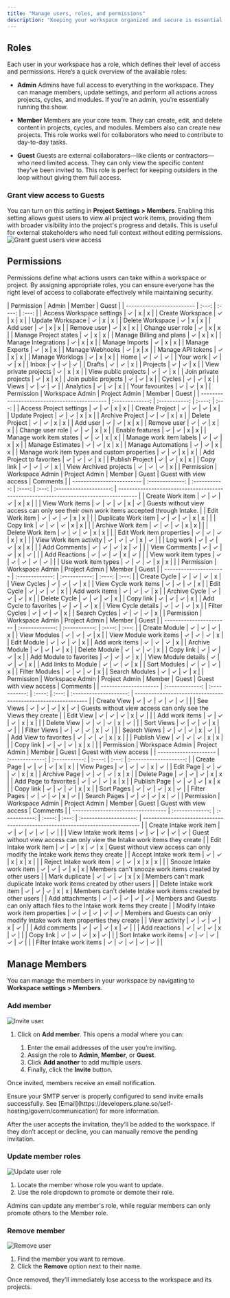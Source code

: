 ```yaml
---
title: "Manage users, roles, and permissions"
description: "Keeping your workspace organized and secure is essential for smooth project management. Plane makes it easy to control who can access your workspace, what they can do, and how they collaborate with others. This guide will walk you through managing members, assigning roles, and understanding the permissions associated with each role."
---
```


## Roles[​](#roles "Direct link to Roles")

Each user in your workspace has a role, which defines their level of access and permissions. Here’s a quick overview of the available roles:

* **Admin** Admins have full access to everything in the workspace. They can manage members, update settings, and perform all actions across projects, cycles, and modules. If you're an admin, you’re essentially running the show.

* **Member** Members are your core team. They can create, edit, and delete content in projects, cycles, and modules. Members also can create new projects. This role works well for collaborators who need to contribute to day-to-day tasks.

* **Guest** Guests are external collaborators—like clients or contractors—who need limited access. They can only view the specific content they’ve been invited to. This role is perfect for keeping outsiders in the loop without giving them full access.

### Grant view access to Guests[​](#grant-view-access-to-guests "Direct link to Grant view access to Guests")

You can turn on this setting in **Project Settings > Members**. Enabling this setting allows guest users to view all project work items, providing them with broader visibility into the project's progress and details. This is useful for external stakeholders who need full context without editing permissions. ![Grant guest users view access](/images/core-concepts/workspaces/workspaces/grant-guests-view-access.webp)

## Permissions[​](#permissions "Direct link to Permissions")

Permissions define what actions users can take within a workspace or project. By assigning appropriate roles, you can ensure everyone has the right level of access to collaborate effectively while maintaining security.

<Accordion title="Workspaces">
  | Permission                | Admin | Member | Guest |
  | ------------------------- | :---: | :----: | :---: |
  | Access Workspace settings |   ✓   |    x   |   x   |
  | Create Workspace          |   ✓   |    x   |   x   |
  | Update Workspace          |   ✓   |    x   |   x   |
  | Delete Workspace          |   ✓   |    x   |   x   |
  | Add user                  |   ✓   |    x   |   x   |
  | Remove user               |   ✓   |    x   |   x   |
  | Change user role          |   ✓   |    x   |   x   |
  | Manage Project states     |   ✓   |    x   |   x   |
  | Manage Billing and plans  |   ✓   |    x   |   x   |
  | Manage Integrations       |   ✓   |    x   |   x   |
  | Manage Imports            |   ✓   |    x   |   x   |
  | Manage Exports            |   ✓   |    x   |   x   |
  | Manage Webhooks           |   ✓   |    x   |   x   |
  | Manage API tokens         |   ✓   |    x   |   x   |
  | Manage Worklogs           |   ✓   |    x   |   x   |
  | Home                      |   ✓   |    ✓   |   ✓   |
  | Your work                 |   ✓   |    ✓   |   x   |
  | Inbox                     |   ✓   |    ✓   |   ✓   |
  | Drafts                    |   ✓   |    ✓   |   x   |
  | Projects                  |   ✓   |    ✓   |   x   |
  | View private projects     |   ✓   |    x   |   x   |
  | View public projects      |   ✓   |    ✓   |   x   |
  | Join private projects     |   ✓   |    x   |   x   |
  | Join public projects      |   ✓   |    ✓   |   x   |
  | Cycles                    |   ✓   |    ✓   |   x   |
  | Views                     |   ✓   |    ✓   |   ✓   |
  | Analytics                 |   ✓   |    ✓   |   x   |
  | Your favourites           |   ✓   |    ✓   |   x   |
</Accordion>

<Accordion title="Projects">
  | Permission                                   | Workspace Admin | Project Admin | Member | Guest |
  | -------------------------------------------- | :-------------: | :-----------: | :----: | :---: |
  | Access Project settings                      |        ✓        |       ✓       |    x   |   x   |
  | Create Project                               |        ✓        |       ✓       |    ✓   |   x   |
  | Update Project                               |        ✓        |       ✓       |    x   |   x   |
  | Archive Project                              |        ✓        |       ✓       |    x   |   x   |
  | Delete Project                               |        ✓        |       ✓       |    x   |   x   |
  | Add user                                     |        ✓        |       ✓       |    x   |   x   |
  | Remove user                                  |        ✓        |       ✓       |    x   |   x   |
  | Change user role                             |        ✓        |       ✓       |    x   |   x   |
  | Enable features                              |        ✓        |       ✓       |    x   |   x   |
  | Manage work item states                      |        ✓        |       ✓       |    x   |   x   |
  | Manage work item labels                      |        ✓        |       ✓       |    x   |   x   |
  | Manage Estimates                             |        ✓        |       ✓       |    x   |   x   |
  | Manage Automations                           |        ✓        |       ✓       |    x   |   x   |
  | Manage work item types and custom properties |        ✓        |       ✓       |    x   |   x   |
  | Add Project to favorites                     |        ✓        |       ✓       |    ✓   |   x   |
  | Publish Project                              |        ✓        |       ✓       |    x   |   x   |
  | Copy link                                    |        ✓        |       ✓       |    ✓   |   x   |
  | View Archived projects                       |        ✓        |       ✓       |    ✓   |   x   |
</Accordion>

<Accordion title="Work items">
  | Permission                | Workspace Admin | Project Admin | Member | Guest | Guest with view access | Comments                                                                              |
  | ------------------------- | :-------------: | :-----------: | :----: | :---: | :--------------------: | ------------------------------------------------------------------------------------- |
  | Create Work item          |        ✓        |       ✓       |    ✓   |   x   |            x           |                                                                                       |
  | View Work items           |        ✓        |       ✓       |    ✓   |   x   |            ✓           | Guests without view access can only see their own work items accepted through Intake. |
  | Edit Work item            |        ✓        |       ✓       |    ✓   |   x   |            x           |                                                                                       |
  | Duplicate Work item       |        ✓        |       ✓       |    ✓   |   x   |            x           |                                                                                       |
  | Copy link                 |        ✓        |       ✓       |    ✓   |   x   |            x           |                                                                                       |
  | Archive Work item         |        ✓        |       ✓       |    ✓   |   x   |            x           |                                                                                       |
  | Delete Work item          |        ✓        |       ✓       |    ✓   |   x   |            x           |                                                                                       |
  | Edit Work item properties |        ✓        |       ✓       |    ✓   |   x   |            x           |                                                                                       |
  | View Work item activity   |        ✓        |       ✓       |    ✓   |   x   |            ✓           |                                                                                       |
  | Log work                  |        ✓        |       ✓       |    ✓   |   x   |            x           |                                                                                       |
  | Add Comments              |        ✓        |       ✓       |    ✓   |   x   |            ✓           |                                                                                       |
  | View Comments             |        ✓        |       ✓       |    ✓   |   x   |            ✓           |                                                                                       |
  | Add Reactions             |        ✓        |       ✓       |    ✓   |   x   |            ✓           |                                                                                       |
  | View work item types      |        ✓        |       ✓       |    ✓   |   ✓   |            ✓           |                                                                                       |
  | Use work item types       |        ✓        |       ✓       |    ✓   |   x   |            x           |                                                                                       |
</Accordion>

<Accordion title="Cycles">
  | Permission             | Workspace Admin | Project Admin | Member | Guest |
  | ---------------------- | :-------------: | :-----------: | :----: | :---: |
  | Create Cycle           |        ✓        |       ✓       |    ✓   |   x   |
  | View Cycles            |        ✓        |       ✓       |    ✓   |   x   |
  | View Cycle work items  |        ✓        |       ✓       |    ✓   |   x   |
  | Edit Cycle             |        ✓        |       ✓       |    ✓   |   x   |
  | Add work items         |        ✓        |       ✓       |    ✓   |   x   |
  | Archive Cycle          |        ✓        |       ✓       |    ✓   |   x   |
  | Delete Cycle           |        ✓        |       ✓       |    ✓   |   x   |
  | Copy link              |        ✓        |       ✓       |    ✓   |   x   |
  | Add Cycle to favorites |        ✓        |       ✓       |    ✓   |   x   |
  | View Cycle details     |        ✓        |       ✓       |    ✓   |   x   |
  | Filter Cycles          |        ✓        |       ✓       |    ✓   |   x   |
  | Search Cycles          |        ✓        |       ✓       |    ✓   |   x   |
</Accordion>

<Accordion title="Modules">
  | Permission              | Workspace Admin | Project Admin | Member | Guest |
  | ----------------------- | :-------------: | :-----------: | :----: | :---: |
  | Create Module           |        ✓        |       ✓       |    ✓   |   x   |
  | View Modules            |        ✓        |       ✓       |    ✓   |   x   |
  | View Module work items  |        ✓        |       ✓       |    ✓   |   x   |
  | Edit Module             |        ✓        |       ✓       |    ✓   |   x   |
  | Add work items          |        ✓        |       ✓       |    ✓   |   x   |
  | Archive Module          |        ✓        |       ✓       |    ✓   |   x   |
  | Delete Module           |        ✓        |       ✓       |    ✓   |   x   |
  | Copy link               |        ✓        |       ✓       |    ✓   |   x   |
  | Add Module to favorites |        ✓        |       ✓       |    ✓   |   x   |
  | View Module details     |        ✓        |       ✓       |    ✓   |   x   |
  | Add links to Module     |        ✓        |       ✓       |    ✓   |   x   |
  | Sort Modules            |        ✓        |       ✓       |    ✓   |   x   |
  | Filter Modules          |        ✓        |       ✓       |    ✓   |   x   |
  | Search Modules          |        ✓        |       ✓       |    ✓   |   x   |
</Accordion>

<Accordion title="Views">
  | Permission            | Workspace Admin | Project Admin | Member | Guest | Guest with view access | Comments                                                      |
  | --------------------- | :-------------: | :-----------: | :----: | :---: | :--------------------: | ------------------------------------------------------------- |
  | Create View           |        ✓        |       ✓       |    ✓   |   ✓   |            ✓           |                                                               |
  | See Views             |        ✓        |       ✓       |    ✓   |   x   |            ✓           | Guests without view access can only see the Views they create |
  | Edit View             |        ✓        |       ✓       |    ✓   |   x   |            ✓           |                                                               |
  | Add work items        |        ✓        |       ✓       |    ✓   |   x   |            x           |                                                               |
  | Delete View           |        ✓        |       ✓       |    ✓   |   x   |            ✓           |                                                               |
  | Sort Views            |        ✓        |       ✓       |    ✓   |   x   |            ✓           |                                                               |
  | Filter Views          |        ✓        |       ✓       |    ✓   |   x   |            ✓           |                                                               |
  | Search Views          |        ✓        |       ✓       |    ✓   |   x   |            ✓           |                                                               |
  | Add View to favorites |        ✓        |       ✓       |    ✓   |   x   |            x           |                                                               |
  | Publish View          |        ✓        |       ✓       |    ✓   |   x   |            x           |                                                               |
  | Copy link             |        ✓        |       ✓       |    ✓   |   x   |            x           |                                                               |
</Accordion>

<Accordion title="Pages">
  | Permission            | Workspace Admin | Project Admin | Member | Guest | Guest with view access |
  | --------------------- | :-------------: | :-----------: | :----: | :---: | :--------------------: |
  | Create Page           |        ✓        |       ✓       |    ✓   |   x   |            x           |
  | View Pages            |        ✓        |       ✓       |    ✓   |   x   |            ✓           |
  | Edit Page             |        ✓        |       ✓       |    ✓   |   x   |            x           |
  | Archive Page          |        ✓        |       ✓       |    ✓   |   x   |            x           |
  | Delete Page           |        ✓        |       ✓       |    ✓   |   x   |            x           |
  | Add Page to favorites |        ✓        |       ✓       |    ✓   |   x   |            x           |
  | Publish Page          |        ✓        |       ✓       |    ✓   |   x   |            x           |
  | Copy link             |        ✓        |       ✓       |    ✓   |   x   |            x           |
  | Sort Pages            |        ✓        |       ✓       |    ✓   |   x   |            ✓           |
  | Filter Pages          |        ✓        |       ✓       |    ✓   |   x   |            ✓           |
  | Search Pages          |        ✓        |       ✓       |    ✓   |   x   |            ✓           |
</Accordion>

<Accordion title="Intake">
  | Permission                         | Workspace Admin | Project Admin | Member | Guest | Guest with view access | Comments                                                                      |
  | ---------------------------------- | :-------------: | :-----------: | :----: | :---: | :--------------------: | ----------------------------------------------------------------------------- |
  | Create Intake work item            |        ✓        |       ✓       |    ✓   |   ✓   |            ✓           |                                                                               |
  | View Intake work items             |        ✓        |       ✓       |    ✓   |   ✓   |            ✓           | Guest without view access can only view the Intake work items they create     |
  | Edit Intake work item              |        ✓        |       ✓       |    x   |   ✓   |            x           | Guest without view access can only modify the Intake work items they create   |
  | Accept Intake work item            |        ✓        |       ✓       |    x   |   x   |            x           |                                                                               |
  | Reject Intake work item            |        ✓        |       ✓       |    x   |   x   |            x           |                                                                               |
  | Snooze Intake work item            |        ✓        |       ✓       |    ✓   |   x   |            x           | Members can't snooze work items created by other users                        |
  | Mark duplicate                     |        ✓        |       ✓       |    ✓   |   x   |            x           | Members can't mark duplicate Intake work items created by other users         |
  | Delete Intake work item            |        ✓        |       ✓       |    ✓   |   x   |            x           | Members can't delete Intake work items created by other users                 |
  | Add attachments                    |        ✓        |       ✓       |    ✓   |   ✓   |            ✓           | Members and Guests can only attach files to the Intake work items they create |
  | Modify Intake work item properties |        ✓        |       ✓       |    ✓   |   ✓   |            ✓           | Members and Guests can only modify Intake work item properties they create    |
  | View activity                      |        ✓        |       ✓       |    ✓   |   x   |            ✓           |                                                                               |
  | Add comments                       |        ✓        |       ✓       |    ✓   |   x   |            ✓           |                                                                               |
  | Add reactions                      |        ✓        |       ✓       |    ✓   |   x   |            ✓           |                                                                               |
  | Copy link                          |        ✓        |       ✓       |    ✓   |   x   |            ✓           |                                                                               |
  | Sort Intake work items             |        ✓        |       ✓       |    ✓   |   ✓   |            ✓           |                                                                               |
  | Filter Intake work items           |        ✓        |       ✓       |    ✓   |   ✓   |            ✓           |                                                                               |
</Accordion>

## Manage Members[​](#manage-members "Direct link to Manage Members")

You can manage the members in your workspace by navigating to **Workspace settings > Members**.

### Add member[​](#add-member "Direct link to Add member")

![Invite user](/images/core-concepts/workspaces/workspaces/add-user.webp)

1. Click on **Add member**. This opens a modal where you can:

   1. Enter the email addresses of the user you’re inviting.
   2. Assign the role to **Admin**, **Member**, or **Guest**.
   3. Click **Add another** to add multiple users.
   4. Finally, click the **Invite** button.

Once invited, members receive an email notification.

<Warning>
  Ensure your SMTP server is properly configured to send invite emails successfully. See [Email](https://developers.plane.so/self-hosting/govern/communication) for more information.
</Warning>

After the user accepts the invitation, they’ll be added to the workspace. If they don’t accept or decline, you can manually remove the pending invitation.

### Update member roles[​](#update-member-roles "Direct link to Update member roles")

![Update user role](/images/core-concepts/workspaces/workspaces/update-user.webp)

1. Locate the member whose role you want to update.
2. Use the role dropdown to promote or demote their role.

Admins can update any member's role, while regular members can only promote others to the Member role.

### Remove member[​](#remove-member "Direct link to Remove member")

![Remove user](/images/core-concepts/workspaces/workspaces/remove-user.webp)

1. Find the member you want to remove.
2. Click the **Remove** option next to their name.

Once removed, they’ll immediately lose access to the workspace and its projects.
